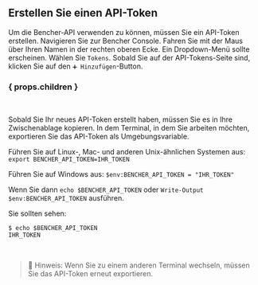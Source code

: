 ## Erstellen Sie einen API-Token

Um die Bencher-API verwenden zu können, müssen Sie ein API-Token erstellen.
Navigieren Sie zur Bencher Console.
Fahren Sie mit der Maus über Ihren Namen in der rechten oberen Ecke.
Ein Dropdown-Menü sollte erscheinen. Wählen Sie `Tokens`.
Sobald Sie auf der API-Tokens-Seite sind, klicken Sie auf den `➕ Hinzufügen`-Button.

### { props.children }
<br />

Sobald Sie Ihr neues API-Token erstellt haben, müssen Sie es in Ihre Zwischenablage kopieren.
In dem Terminal, in dem Sie arbeiten möchten, exportieren Sie das API-Token als Umgebungsvariable.

Führen Sie auf Linux-, Mac- und anderen Unix-ähnlichen Systemen aus: `export BENCHER_API_TOKEN=IHR_TOKEN`

Führen Sie auf Windows aus: `$env:BENCHER_API_TOKEN = "IHR_TOKEN"`

Wenn Sie dann `echo $BENCHER_API_TOKEN` oder `Write-Output $env:BENCHER_API_TOKEN` ausführen.

Sie sollten sehen:

```
$ echo $BENCHER_API_TOKEN
IHR_TOKEN
```

<br />

> 🐰 Hinweis: Wenn Sie zu einem anderen Terminal wechseln, müssen Sie das API-Token erneut exportieren.